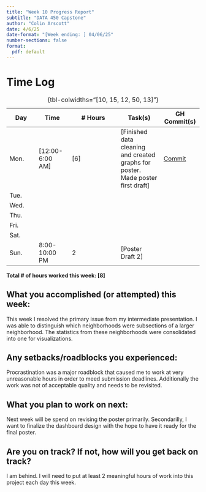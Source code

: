 ```yaml
---
title: "Week 10 Progress Report"
subtitle: "DATA 450 Capstone"
author: "Colin Arscott"
date: 4/6/25
date-format: "[Week ending: ] 04/06/25"
number-sections: false
format:
  pdf: default
---
```


# Time Log

| Day  | Time  | \# Hours | Task(s) | GH Commit(s) |
|------|-------|----------|---------|--------|
| Mon.  | [12:00-6:00 AM]  | [6] | [Finished data cleaning and created graphs for poster. Made poster first draft] | [Commit](https://github.com/tint3dgreen/Capstone/commit/903b85a4ad96f353387f3119ead44ac2b5d0fb95) |
| Tue.  |  |  |  |  |
| Wed.  |  |  |  |  |
| Thu.  |  |  |  |  |
| Fri.  |  |  |  |  |
| Sat.  |  |  |  |  |
| Sun.  | 8:00-10:00 PM | 2 | [Poster Draft 2] |  |

: {tbl-colwidths="[10, 15, 12, 50, 13]"}

**Total \# of hours worked this week: [8]**


## What you accomplished (or attempted) this week:

This week I resolved the primary issue from my intermediate presentation. I was able to distinguish which neighborhoods were subsections of a larger neighborhood. The statistics from these neighborhoods were consolidated into one for visualizations.

## Any setbacks/roadblocks you experienced:

Procrastination was a major roadblock that caused me to work at very unreasonable hours in order to meed submission deadlines. Additionally the work was not of acceptable quality and needs to be revisited.

## What you plan to work on next:

Next week will be spend on revising the poster primarily. Secondarilly, I want to finalize the dashboard design with the hope to have it ready for the final poster.

## Are you on track? If not, how will you get back on track?

I am behind. I will need to put at least 2 meaningful hours of work into this project each day this week.
